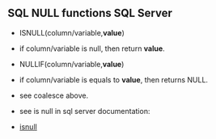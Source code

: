 ## SQL NULL functions SQL Server


- ISNULL(column/variable,**value**)
- if column/variable is null, then return **value**.

- NULLIF(column/variable,**value**)
- if column/variable is equals to **value**, then returns NULL.

- see coalesce above.


- see is null in sql server documentation:

- [isnull](https://learn.microsoft.com/en-us/sql/t-sql/functions/isnull-transact-sql?view=sql-server-ver16)







